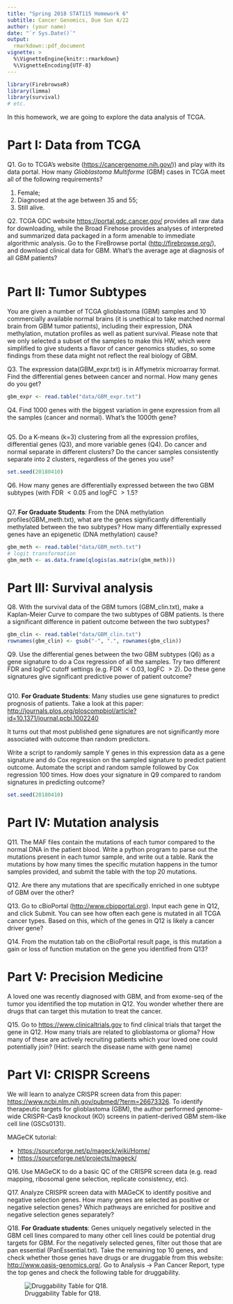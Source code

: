 ```yaml
---
title: "Spring 2018 STAT115 Homework 6"
subtitle: Cancer Genomics, Due Sun 4/22
author: (your name)
date: "`r Sys.Date()`"
output:
  rmarkdown::pdf_document
vignette: >
  %\VignetteEngine{knitr::rmarkdown}
  %\VignetteEncoding{UTF-8}
---
```


```r
library(FirebrowseR)
library(limma)
library(survival)
# etc.
```

In this homework, we are going to explore the data analysis of TCGA.

# Part I: Data from TCGA

Q1. Go to TCGA’s website
([https://cancergenome.nih.gov/](https://cancergenome.nih.gov/))) and
play with its data portal. How many *Glioblastoma Multiforme* (GBM)
cases in TCGA meet all of the following requirements?

1. Female;
2. Diagnosed at the age between 35 and 55;
3. Still alive.

Q2. TCGA GDC website
[https://portal.gdc.cancer.gov/](https://portal.gdc.cancer.gov/)
provides all raw data for downloading, while the Broad Firehose provides
analyses of interpreted and summarized data packaged in a form amenable
to immediate algorithmic analysis. Go to the FireBrowse portal
([http://firebrowse.org/](http://firebrowse.org/)), and download
clinical data for GBM. What's the average age at diagnosis of all GBM
patients?

```r
```

# Part II: Tumor Subtypes

You are given a number of TCGA glioblastoma (GBM) samples and 10
commercially available normal brains (it is unethical to take matched
normal brain from GBM tumor patients), including their expression, DNA
methylation, mutation profiles as well as patient survival. Please note
that we only selected a subset of the samples to make this HW, which
were simplified to give students a flavor of cancer genomics studies, so
some findings from these data might not reflect the real biology of GBM.

Q3. The expression data(GBM\_expr.txt) is in Affymetrix microarray
format. Find the differential genes between cancer and normal. How many
genes do you get?

```r
gbm_expr <- read.table("data/GBM_expr.txt")
```

Q4. Find 1000 genes with the biggest variation in gene expression from
all the samples (cancer and normal). What's the 1000th gene?

```r
```

Q5. Do a K-means (k=3) clustering from all the expression profiles,
differential genes (Q3), and more variable genes (Q4). Do cancer and
normal separate in different clusters? Do the cancer samples
consistently separate into 2 clusters, regardless of the genes you
use?

```r
set.seed(20180410)
```

Q6. How many genes are differentially expressed between the two GBM
subtypes (with FDR $< 0.05$ and logFC $> 1.5$?

```r
```

Q7. **For Graduate Students**: From the DNA methylation
profiles(GBM\_meth.txt), what are the genes significantly differentially
methylated between the two subtypes? How many differentially expressed
genes have an epigenetic (DNA methylation) cause?

```r
gbm_meth <- read.table("data/GBM_meth.txt")
# logit transformation
gbm_meth <- as.data.frame(qlogis(as.matrix(gbm_meth)))
```

# Part III: Survival analysis

Q8. With the survival data of the GBM tumors (GBM\_clin.txt), make a
Kaplan-Meier Curve to compare the two subtypes of GBM patients. Is there
a significant difference in patient outcome between the two subtypes?

```r
gbm_clin <- read.table("data/GBM_clin.txt")
rownames(gbm_clin) <- gsub("-", ".", rownames(gbm_clin))
```

Q9. Use the differential genes between the two GBM subtypes (Q6) as a
gene signature to do a Cox regression of all the samples. Try two
different FDR and logFC cutoff settings (e.g. FDR $< 0.03$, logFC $>
2$). Do these gene signatures give significant predictive power of
patient outcome?

```r
```

Q10. **For Graduate Students**: Many studies use gene signatures to
predict prognosis of patients. Take a look at this paper:
[http://journals.plos.org/ploscompbiol/article?id=10.1371/journal.pcbi.1002240](http://journals.plos.org/ploscompbiol/article?id=10.1371/journal.pcbi.1002240)

It turns out that most published gene signatures are not significantly
more associated with outcome than random predictors.

Write a script to randomly sample Y genes in this expression data as a
gene signature and do Cox regression on the sampled signature to predict
patient outcome. Automate the script and random sample followed by Cox
regression 100 times. How does your signature in Q9 compared to random
signatures in predicting outcome?

```r
set.seed(20180410)
```

# Part IV: Mutation analysis

Q11. The MAF files contain the mutations of each tumor compared to the
normal DNA in the patient blood. Write a python program to parse out the
mutations present in each tumor sample, and write out a table. Rank the
mutations by how many times the specific mutation happens in the tumor
samples provided, and submit the table with the top 20 mutations.

Q12. Are there any mutations that are specifically enriched in one
subtype of GBM over the other?

Q13. Go to cBioPortal
([http://www.cbioportal.org](http://www.cbioportal.org)). Input each
gene in Q12, and click Submit. You can see how often each gene is
mutated in all TCGA cancer types. Based on this, which of the genes in
Q12 is likely a cancer driver gene?

Q14. From the mutation tab on the cBioPortal result page, is this
mutation a gain or loss of function mutation on the gene you identified
from Q13?

# Part V: Precision Medicine

A loved one was recently diagnosed with GBM, and from exome-seq of the
tumor you identified the top mutation in Q12. You wonder whether there
are drugs that can target this mutation to treat the cancer.

Q15. Go to
[https://www.clinicaltrials.gov](https://www.clinicaltrials.gov) to find
clinical trials that target the gene in Q12. How many trials are related
to glioblastoma or glioma? How many of these are actively recruiting
patients which your loved one could potentially join? (Hint: search the
disease name with gene name)

# Part VI: CRISPR Screens

We will learn to analyze CRISPR screen data from this paper:
[https://www.ncbi.nlm.nih.gov/pubmed/?term=26673326](https://www.ncbi.nlm.nih.gov/pubmed/?term=26673326).
To identify therapeutic targets for glioblastoma (GBM), the author
performed genome-wide CRISPR-Cas9 knockout (KO) screens in
patient-derived GBM stem-like cell line (GSCs0131).

MAGeCK tutorial:

+ [https://sourceforge.net/p/mageck/wiki/Home/](https://sourceforge.net/p/mageck/wiki/Home/)
+ [https://sourceforge.net/projects/mageck/](https://sourceforge.net/projects/mageck/)

Q16. Use MAGeCK to do a basic QC of the CRISPR screen data (e.g. read
mapping, ribosomal gene selection, replicate consistency, etc).

Q17. Analyze CRISPR screen data with MAGeCK to identify positive and
negative selection genes. How many genes are selected as positive or
negative selection genes? Which pathways are enriched for positive and
negative selection genes separately?

Q18. **For Graduate students**: Genes uniquely negatively selected in
the GBM cell lines compared to many other cell lines could be potential
drug targets for GBM. For the negatively selected genes, filter out
those that are pan essential (PanEssential.txt). Take the remaining top
10 genes, and check whether those genes have drugs or are druggable from
this website:
[http://www.oasis-genomics.org/](http://www.oasis-genomics.org/). Go to
Analysis $\rightarrow$ Pan Cancer Report, type the top genes and check
the following table for druggability.

![Druggability Table for Q18.](druggability-table.png)

